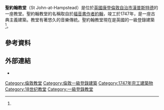 {{Infobox church
| name = St John-at-Hampstead
| fullname = Parish Church of St. John the Evangelist, Hampstead
| image = St John at Hampstead, churchyard - geograph.org.uk - 1121581.jpg
| imagesize =
| landscape =
| caption = 
| pushpin map =
| pushpin label position =
| pushpin map alt =
| pushpin mapsize =
| map caption =
| latd =
| latm =
| lats =
| latNS =
| longd =
| longm =
| longs =
| longEW =
| coordinates = {{coord|51|33|19|N|00|10|53|W|type:landmark_region:GB|display=title}}
| osgridref =
| location =
| country = 英國
| denomination = [[英格蘭教會|英格蘭教會]]
| churchmanship =
| membership =
| attendance =
| website = [http://www.hampsteadparishchurch.org.uk/ hampsteadparishchurch.org.uk]
| former name =
| bull date =
| founded date =
| founder =
| dedication = [[約翰_(福音書作者)|聖約翰]]
| dedicated date =
| consecrated date =
| cult =
| relics =
| events =
| past bishop =
| people =
| status =
| functional status =
| heritage designation = 一級[[登錄建築|登錄建築]]<ref name="NHLE">{{NHLE| num=1271918 |desc=Church of St John |grade=I |accessdate=27 January 2015}}</ref>
| designated date =  1950年8月11日
| architect = Henry Flitcroft<br />John Sanderson<br />Robert Hesketh<br />F. P. Cockerell<br />Temple Moore
| architectural type =
| style = [[古典主義建築|古典主義建築]]
| groundbreaking =
| completed date = 1747
| construction cost =
| closed date =
| demolished date =
| capacity =
| length =
| width =
| width nave =
| height =
| diameter =
| other dimensions =
| floor count =
| floor area =
| dome quantity =
| dome height outer =
| dome height inner =
| dome dia outer =
| dome dia inner =
| spire quantity =
| spire height =
| materials =
| parish = [[漢普斯特德|漢普斯特德]]
| deanery =
| archdeaconry =
| archdiocese =
| episcopalarea =
| diocese = [[聖公會倫敦教區|倫敦教區]]
}}

'''聖約翰教堂'''（St John-at-Hampstead）是位於[[英國|英國]][[康登倫敦自治市|康登倫敦自治市]][[漢普斯特德|漢普斯特德]]的一座教堂。聖約翰教堂的名稱取自於[[福音書作者約翰|福音書作者約翰]]，竣工於1747年，是一座古典主義建築。教堂有著悠久的音樂傳統。聖約翰教堂現在是英國的一級登錄建築<ref name="NHLE"/>。

== 參考資料 ==
{{Reflist}}

== 外部連結 ==
{{commons category}}

* {{official website|http://hampsteadparishchurch.org.uk/ Hampstead Parish Church}}

{{伦敦教堂}}

[[Category:倫敦教堂|Category:倫敦教堂]]
[[Category:倫敦一級登錄建築|Category:倫敦一級登錄建築]]
[[Category:1747年完工建築物|Category:1747年完工建築物]]
[[Category:18世纪教堂|Category:18世纪教堂]]
[[Category:一級登錄教堂|Category:一級登錄教堂]]